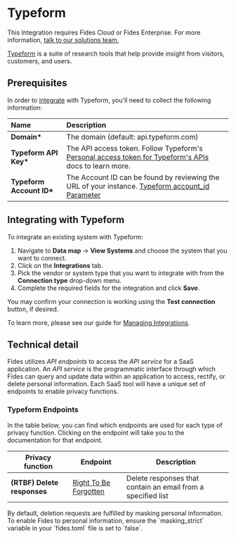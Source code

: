 
# Typeform

<Callout emoji=""> This Integration requires Fides Cloud or Fides Enterprise. For more information, [talk to our solutions team.](https://ethyca.com/book-demo?utm_source=docs-site) </Callout>

[Typeform](https://www.typeform.com/) is a suite of research tools that help provide insight from visitors, customers, and users.

## Prerequisites

In order to [integrate](../) with Typeform, you'll need to collect the following information:

| Name                      | Description                                                                                                                                                                         |
| :------------------------ | :---------------------------------------------------------------------------------------------------------------------------------------------------------------------------------- |
| **Domain\***              | The domain (default: api.typeform.com)                                                                                                                                              |
| **Typeform API Key\***    | The API access token. Follow Typeform's [Personal access token for Typeform's APIs](https://www.typeform.com/developers/get-started/personal-access-token/) docs to learn more.     |
| **Typeform Account ID\*** | The Account ID can be found by reviewing the URL of your instance. [Typeform account_id Parameter](https://community.typeform.com/typeform-developers-44/account-id-parameter-4027) |

## Integrating with Typeform

To integrate an existing system with Typeform:

1. Navigate to **Data map** → **View Systems** and choose the system that you want to connect.
2. Click on the **Integrations** tab.
3. Pick the vendor or system type that you want to integrate with from the **Connection type** drop-down menu.
4. Complete the required fields for the integration and click **Save**.

You may confirm your connection is working using the **Test connection** button, if desired.

To learn more, please see our guide for [Managing Integrations](/user-guides/integrations/manage-integrations).

## Technical detail

Fides utilizes _API endpoints_ to access the _API service_ for a SaaS application. An _API service_ is the programmatic interface through which Fides can query and update data within an application to access, rectify, or delete personal information. Each SaaS tool will have a unique set of endpoints to enable privacy functions.

### Typeform Endpoints

In the table below, you can find which endpoints are used for each type of privacy function. Clicking on the endpoint will take you to the documentation for that endpoint.

| Privacy function            | Endpoint                                                                                                | Description                                                  |
| --------------------------- | ------------------------------------------------------------------------------------------------------- | ------------------------------------------------------------ |
| **(RTBF) Delete responses** | [Right To Be Forgotten](https://www.typeform.com/developers/responses/reference/rtbf-delete-responses/) | Delete responses that contain an email from a specified list |

<Callout type="info" emoji="">
By default, deletion requests are fulfilled by masking personal information. To enable Fides to personal information, ensure the `masking_strict` variable in your `fides.toml` file is set to `false`.
</Callout>
